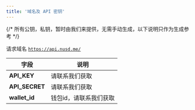 ```yaml
---
title: '域名及 API 密钥'
---
```


{/* <Note>
  所有公钥，私钥，暂时由我们来提供，无需手动生成，以下说明只作为生成参考
</Note> */}

请求域名 <code>https://api.nusd.me/</code>

| 字段             | 说明                                                                 |
| ---------------- | -------------------------------------------------------------------- |
| **API_KEY**       | 请联系我们获取                                                     |
| **API_SECRET**       | 请联系我们获取                                                     |
| **wallet_id**       | 钱包id，请联系我们获取                                                     |
